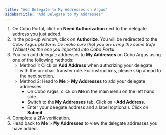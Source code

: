 ```yaml
---
title: "Add Delegate to My Addresses on Argus"
sidebarTitle: "Add Delegate to My Addresses"
---
```


1. On Cobo Portal, click on **Need Authorization** next to the delegate address you just added.
2. In the pop-up window, click on **Authorize**. You will be redirected to the Cobo Argus platform. _Do make sure that you are using the same Safe {Wallet} as the one you imported into Cobo Portal_.
3. You can add delegate addresses to **My Addresses** on Cobo Argus using one of the following methods:
    - Method 1: Click on **Add Address** when authorizing your delegate with the on-chain transfer role.  For instructions, please skip ahead to the next section.
    - Method 2: Head to **Me** > **My Addresses** to add your delegate addresses:
        - On Cobo Argus, click on **Me** in the main menu on the left hand side.
        - Switch to the **My Addresses** tab. Click on **+Add Address**.
        - Enter your delegate address and a label (optional). Click on **Submit**.
4. Complete a 2FA verification.
5. Head back to **Me** > **My Addresses** to view the delegate addresses you have added.
